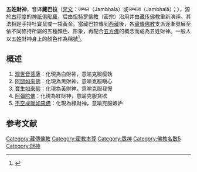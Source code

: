 {{refimprove|time=2017-07-24T11:56:44+00:00}}
{{佛教}}
'''五姓財神'''，音译'''藏巴拉'''（[[梵文|梵文]]：जम्भल（Jambhala）或जम्भला（Jambhalā）；{{bo|b=ཛཾ་བྷ་ལ།|w=dzaM bha la|t=dzam-bha-la}}），源於[[古印度|古印度]]的[[神祇|神祇]][[俱毗羅|俱毗羅]]，后由[[怛特罗佛教|怛特罗佛教]]（密宗）沿用并由[[藏传佛教|藏传佛教]]重新演绎。其法相是手持吐寶鼠或一袋黃金。當藏巴拉傳到[[西藏|西藏]]後，各[[藏傳佛教|藏傳佛教]]支派逐漸發展至依不同修持所屬的五種顏色、形象，再配合[[五方佛|五方佛]]的概念而成為五姓財神。一般人以五姓財神身上的顏色作為稱號<ref>{{cite web | language = en | publisher =  | title = Five Dzambala | url = http://dzibeads.wordpress.com/2008/12/13/five-dzambala/ | author =  | date =  | accessdate =  | archive-date = 2019-03-31 | archive-url = https://web.archive.org/web/20190331204637/https://dzibeads.wordpress.com/2008/12/13/five-dzambala/ | dead-url = no }}</ref>。

== 概述 ==
#[[观世音|观世音菩薩]]：化現為白財神，意喻克服癡執
#[[阿閦如來|阿閦如來佛]]：化現為黑財神，意喻克服瞋心
#[[寶生如來|寶生如來佛]]：化現為黃財神，意喻克服我慢
#[[阿彌陀佛|阿彌陀佛]]：化現為紅財神，意喻克服貪欲
#[[不空成就如來|不空成就如來佛]]：化現為綠財神，意喻克服嫉妒

==参考文献==
<div class="references-small">
<references></references>
</div>

[[Category:藏傳佛教|Category:藏傳佛教]]
[[Category:密教本尊|Category:密教本尊]]
[[Category:眾神|Category:眾神]]
[[Category:佛教名數5|Category:佛教名數5]]
[[Category:財神|Category:財神]]